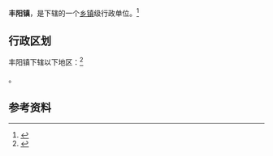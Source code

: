 {{中国乡级行政区|37/13/26/113/000}}

'''丰阳镇'''，是{{PRC admin/fullname|37/13/26/113/000|3}}下辖的一个[[乡镇|乡镇]]级行政单位。<ref>{{PRC admin/ref sgc|{{PRC admin/parent|37/13/26/113/000}}}}</ref>

== 行政区划 ==

丰阳镇下辖以下地区：<ref>{{PRC admin/ref sgc|37/13/26/113/000}}</ref>

{{PRC admin/children|37/13/26/113/000}}。

== 参考资料 ==

{{reflist}}

{{行政区划小作品}}
{{PRC admin/navcat|37/13/26/113/000}}